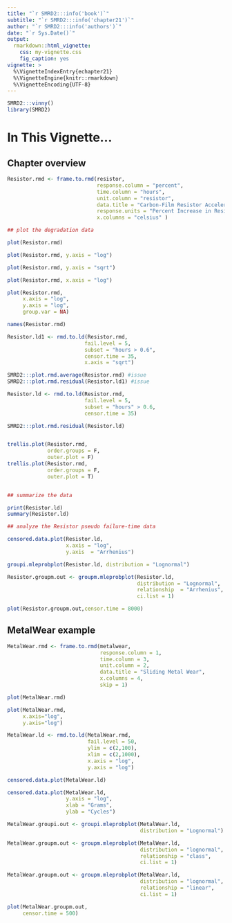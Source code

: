 ```yaml
---
title: "`r SMRD2:::info('book')`"
subtitle: "`r SMRD2:::info('chapter21')`"
author: "`r SMRD2:::info('authors')`"
date: "`r Sys.Date()`"
output: 
  rmarkdown::html_vignette:
    css: my-vignette.css
    fig_caption: yes
vignette: >
  %\VignetteIndexEntry{echapter21}
  %\VignetteEngine{knitr::rmarkdown}
  %\VignetteEncoding{UTF-8}
---
```


```r
SMRD2:::vinny()
library(SMRD2)
```

# In This Vignette...

## Chapter overview

```r
Resistor.rmd <- frame.to.rmd(resistor,
                             response.column = "percent",
                             time.column = "hours", 
                             unit.column = "resistor",
                             data.title = "Carbon-Film Resistor Accelerated Test", 
                             response.units = "Percent Increase in Resistance", 
                             x.columns = "celsius" )

## plot the degradation data

plot(Resistor.rmd)

plot(Resistor.rmd, y.axis = "log")

plot(Resistor.rmd, y.axis = "sqrt")

plot(Resistor.rmd, x.axis = "log")

plot(Resistor.rmd, 
     x.axis = "log",
     y.axis = "log",
     group.var = NA)

names(Resistor.rmd)

Resistor.ld1 <- rmd.to.ld(Resistor.rmd, 
                         fail.level = 5, 
                         subset = "hours > 0.6",
                         censor.time = 35,
                         x.axis = "sqrt")

SMRD2:::plot.rmd.average(Resistor.rmd) #issue
SMRD2:::plot.rmd.residual(Resistor.ld1) #issue

Resistor.ld <- rmd.to.ld(Resistor.rmd, 
                         fail.level = 5, 
                         subset = "hours" > 0.6,
                         censor.time = 35)
```

```r
SMRD2:::plot.rmd.residual(Resistor.ld)


trellis.plot(Resistor.rmd,
             order.groups = F,
             outer.plot = F)
trellis.plot(Resistor.rmd,
             order.groups = F,
             outer.plot = T)


## summarize the data

print(Resistor.ld) 
summary(Resistor.ld)

## analyze the Resistor pseudo failure-time data

censored.data.plot(Resistor.ld, 
                   x.axis = "log",
                   y.axis  = "Arrhenius")

groupi.mleprobplot(Resistor.ld, distribution = "Lognormal")

Resistor.groupm.out <- groupm.mleprobplot(Resistor.ld, 
                                          distribution = "Lognormal", 
                                          relationship  = "Arrhenius",
                                          ci.list = 1)

plot(Resistor.groupm.out,censor.time = 8000)
```

##  MetalWear example

```r
MetalWear.rmd <- frame.to.rmd(metalwear,
                              response.column = 1,
                              time.column = 3,
                              unit.column = 2,
                              data.title = "Sliding Metal Wear",
                              x.columns = 4,
                              skip = 1)

plot(MetalWear.rmd)

plot(MetalWear.rmd, 
     x.axis="log",
     y.axis="log")
```


```r
MetalWear.ld <- rmd.to.ld(MetalWear.rmd,
                          fail.level = 50,
                          ylim = c(2,100),
                          xlim = c(2,1000),
                          x.axis = "log",
                          y.axis = "log")

censored.data.plot(MetalWear.ld)

censored.data.plot(MetalWear.ld,
                   y.axis = "log", 
                   xlab = "Grams", 
                   ylab = "Cycles")

MetalWear.groupi.out <- groupi.mleprobplot(MetalWear.ld,
                                           distribution = "Lognormal")

MetalWear.groupm.out <- groupm.mleprobplot(MetalWear.ld,
                                           distribution = "lognormal",
                                           relationship = "class",
                                           ci.list = 1)

MetalWear.groupm.out <- groupm.mleprobplot(MetalWear.ld,
                                           distribution = "lognormal", 
                                           relationship = "linear", 
                                           ci.list = 1)

plot(MetalWear.groupm.out, 
     censor.time = 500)
```
